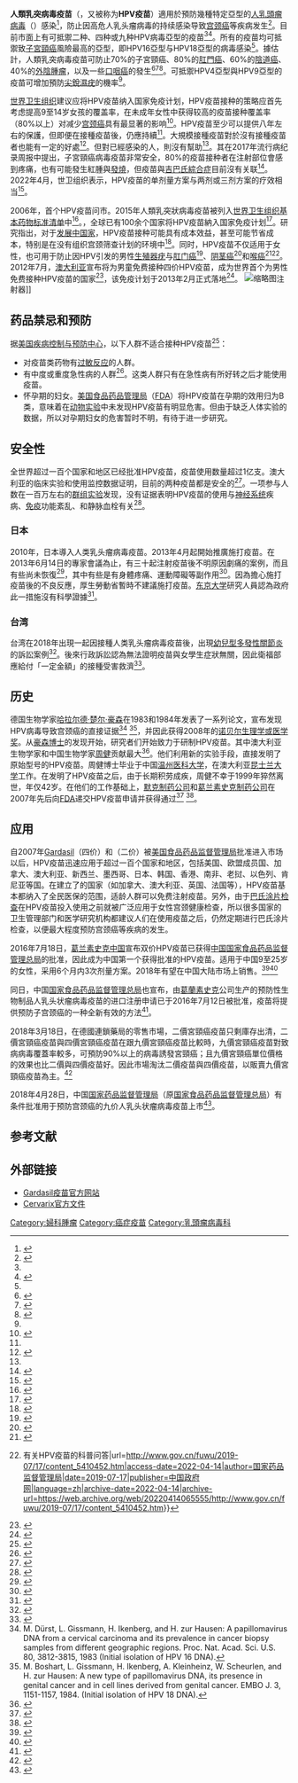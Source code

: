 {{refimprove|time=2018-01-20T00:50:13+00:00}}
{{NoteTA
|1=zh-cn:乳头瘤病毒;zh-hk:乳頭瘤病毒;zh-tw:乳突病毒;zh-sg:乳头瘤病毒;
}}
{{medical}}
'''人類乳突病毒疫苗'''（{{lang-en|HPV vaccine}}，又被称为'''HPV疫苗'''）適用於預防幾種特定亞型的[[人類乳突病毒|人乳頭瘤病毒]]（{{Lang|en|HPV}}）感染<ref name=WHO2014>{{cite journal|title=Human papillomavirus vaccines: WHO position paper, October 2014.|journal=Weekly epidemiological record|date=2014-10-24|volume=43|issue=89|page=465-492|pmid=25346960|url=http://www.who.int/wer/2014/wer8943.pdf|author=|access-date=2016-08-05|archive-url=https://web.archive.org/web/20151019062101/http://www.who.int/wer/2014/wer8943.pdf|archive-date=2015-10-19|dead-url=no}}</ref>，防止因高危人乳头瘤病毒的持续感染导致[[子宮頸癌|宫颈癌]]等疾病发生<ref>{{Cite journal|title=HPV疫苗在中国的应用现状|author=张师前、王凯、张远丽|url=https://kns.cnki.net/kcms/detail/detail.aspx?FileName=ZGSF201910006&DbName=CJFQ2019|journal=中国实用妇科与产科杂志|year=2019|access-date=2022-04-14|archive-date=2022-04-14|archive-url=https://web.archive.org/web/20220414065654/https://kns.cnki.net/kcms/detail/detail.aspx?FileName=ZGSF201910006&DbName=CJFQ2019}}</ref>。目前市面上有可抵禦二种、四种或九种HPV病毒亞型的疫苗<ref name=WHO2014/><ref>{{cite journal|last1=Kash|first1=N|last2=Lee|first2=MA|last3=Kollipara|first3=R|last4=Downing|first4=C|last5=Guidry|first5=J|last6=Tyring|first6=SK|title=Safety and Efficacy Data on Vaccines and Immunization to Human Papillomavirus.|journal=Journal of clinical medicine|date=2015-04-03|volume=4|issue=4|pages=614-33|pmid=26239350}}</ref>。所有的疫苗均可抵禦致[[子宮頸癌|子宮頸癌]]風險最高的亞型，即HPV16亞型与HPV18亞型的病毒感染<ref name="WHO2014" />。據估計，人類乳突病毒疫苗可防止70%的子宮頸癌、80%的[[肛門癌|肛門癌]]、60%的[[阴道癌|陰道癌]]、40%的[[外阴肿瘤|外陰腫瘤]]，以及一些[[口咽癌|口咽癌]]的發生<ref>{{cite journal|last1=De Vuyst|first1=H|last2=Clifford|first2=GM|last3=Nascimento|first3=MC|last4=Madeleine|first4=MM|last5=Franceschi|first5=S|title=Prevalence and type distribution of human papillomavirus in carcinoma and intraepithelial neoplasia of the vulva, vagina and anus: a meta-analysis.|journal=International journal of cancer. Journal international du cancer|date=2009-04-01|volume=124|issue=7|pages=1626-36|pmid=19115209}}</ref><ref>{{cite journal|last1=Takes|first1=RP|last2=Wierzbicka|first2=M|last3=D'Souza|first3=G|last4=Jackowska|first4=J|last5=Silver|first5=CE|last6=Rodrigo|first6=JP|last7=Dikkers|first7=FG|last8=Olsen|first8=KD|last9=Rinaldo|first9=A|last10=Brakenhoff|first10=RH|last11=Ferlito|first11=A|title=HPV vaccination to prevent oropharyngeal carcinoma: What can be learned from anogenital vaccination programs?|journal=Oral oncology|date=December 2015|volume=51|issue=12|pages=1057-60|pmid=26520047}}</ref><ref>{{cite journal|last1=Thaxton|first1=L|last2=Waxman|first2=AG|title=Cervical cancer prevention: immunization and screening 2015.|journal=The Medical clinics of North America|date=May 2015|volume=99|issue=3|pages=469-77|pmid=25841595}}</ref>。可抵禦HPV4亞型與HPV9亞型的疫苗可增加預防[[尖锐湿疣|尖銳濕疣]]的機率<ref name=WHO2014/>。

[[世界卫生组织|世界卫生组织]]建议应将HPV疫苗纳入国家免疫计划，HPV疫苗接种的策略应首先考虑提高9至14岁女孩的覆盖率，在未成年女性中获得较高的疫苗接种覆盖率（80%以上）对减少[[子宮頸癌|宫颈癌]]具有最显著的影响<ref>{{Cite web|title=世卫组织：HPV疫苗是预防宫颈癌最有效的工具|url=https://baijiahao.baidu.com/s?id=1637622554375657580|access-date=2022-04-14|author=世界卫生组织|date=2019-06-29|publisher=世界卫生组织官方百家号|language=zh}}</ref>。HPV疫苗至少可以提供八年左右的保護，但即便在接種疫苗後，{{le|子宮頸篩檢|Cervical screening}}仍應持續<ref name=WHO2014/>。大規模接種疫苗對於沒有接種疫苗者也能有一定的好處<ref>{{cite journal|last1=Saville|first1=AM|title=Cervical cancer prevention in Australia: Planning for the future.|journal=Cancer cytopathology|date=2015-11-30|pmid=26619381}}</ref>。但對已經感染的人，則沒有幫助<ref name=WHO2014/>。其在2017年流行病纪录周报中提出，子宮頸癌病毒疫苗非常安全，80%的疫苗接种者在注射部位會感到疼痛，也有可能發生紅腫與[[發燒|發燒]]，但疫苗與[[吉巴氏綜合症|吉巴氏綜合症]]目前沒有关联<ref name="WHO2017">{{cite journal|title=The Immunological Basis for Immunization Series. Module 19: Human papillomavirus infection|url=http://apps.who.int/iris/bitstream/10665/44604/1/9789241501590_eng.pdf|date=May 2011|journal=WHO the Immunological Basis for Immunization Series|archiveurl=https://web.archive.org/web/20170908182642/http://apps.who.int/iris/bitstream/10665/44604/1/9789241501590_eng.pdf|archivedate=2017-09-08|deadurl=no|last1=World Health Organization|access-date=2018-01-20}}</ref>。2022年4月，世卫组织{{Tsl|en|Strategic_Advisory_Group_of_Experts|免疫战略专家组}}表示，HPV疫苗的单剂量方案与两剂或三剂方案的疗效相当<ref>{{Cite web|title=One-dose Human Papillomavirus (HPV) vaccine offers solid protection against cervical cancer|url=https://www.who.int/news/item/11-04-2022-one-dose-human-papillomavirus-(hpv)-vaccine-offers-solid-protection-against-cervical-cancer|access-date=2022-04-14|date=2022-04-11|publisher=世界卫生组织|language=en|archive-date=2022-05-16|archive-url=https://web.archive.org/web/20220516014759/https://www.who.int/news/item/11-04-2022-one-dose-human-papillomavirus-(hpv)-vaccine-offers-solid-protection-against-cervical-cancer}}</ref>。

2006年，首个HPV疫苗问市。2015年人類乳突狀病毒疫苗被列入[[世界卫生组织基本药物标准清单|世界卫生组织基本药物标准清单]]中<ref>{{cite web|title=19th WHO Model List of Essential Medicines (April 2015)|url=http://www.who.int/medicines/publications/essentialmedicines/EML2015_8-May-15.pdf|accessdate=2015-05-10|date=April 2015|publisher=WHO|archive-url=https://web.archive.org/web/20150513043105/http://www.who.int/medicines/publications/essentialmedicines/EML2015_8-May-15.pdf|archive-date=2015-05-13|dead-url=no}}</ref>。{{截至|2021}}，全球已有100余个国家将HPV疫苗納入国家免疫计划<ref>{{Cite web|title=110 年度人類乳突病毒(HPV)疫苗接種服務工作手冊|url=https://www.hpa.gov.tw/Pages/ashx/File.ashx?FilePath=~/File/Attach/13550/File_15688.pdf|access-date=2022-04-14|author=衛生福利部國民健康署|date=2021|publisher=衛生福利部國民健康署|language=zh}}</ref>。研究指出，对于[[发展中国家|发展中国家]]，HPV疫苗接种可能具有成本效益，甚至可能节省成本，特别是在没有组织宫颈筛查计划的环境中<ref>{{cite journal|title=Cost-effectiveness of human papillomavirus vaccination in low and middle income countries: a systematic review|author=Michaela Fesenfeld、Raymond Hutubessy、Mark Jit|url=https://www.sciencedirect.com/science/article/pii/S0264410X13008529|date=2013-08-20|journal=Vaccine|issue=37|doi=10.1016/j.vaccine.2013.06.060|year=2013|volume=31|pages=3786-804|pmid=23830973|access-date=2022-04-14|archive-date=2022-04-25|archive-url=https://web.archive.org/web/20220425182228/https://www.sciencedirect.com/science/article/pii/S0264410X13008529}}</ref>。同时，HPV疫苗不仅适用于女性，也可用于防止因HPV引发的男性[[尖锐湿疣|生殖器疣]]与[[肛門癌|肛门癌]]<ref name=":0">{{Cite journal|title=Australia launches national scheme to vaccinate boys against HPV|author=David Brill|url=https://www.bmj.com/content/346/bmj.f924|journal=BMJ|doi=10.1136/bmj.f924|year=2013|access-date=2022-04-14|archive-date=2022-04-14|archive-url=https://web.archive.org/web/20220414065552/https://www.bmj.com/content/346/bmj.f924}}</ref>、[[陰莖癌|阴茎癌]]<ref name=":0">{{Cite journal|title=Australia launches national scheme to vaccinate boys against HPV|author=David Brill|url=https://www.bmj.com/content/346/bmj.f924|journal=BMJ|doi=10.1136/bmj.f924|year=2013}}</ref>和[[喉癌|喉癌]]<ref name=":0">{{Cite journal|title=Australia launches national scheme to vaccinate boys against HPV|author=David Brill|url=https://www.bmj.com/content/346/bmj.f924|journal=BMJ|doi=10.1136/bmj.f924|year=2013}}</ref><ref>{{Cite web|title=知识 {{!}} 有关HPV疫苗的科普问答|url=http://www.gov.cn/fuwu/2019-07/17/content_5410452.htm|access-date=2022-04-14|author=国家药品监督管理局|date=2019-07-17|publisher=中国政府网|language=zh|archive-date=2022-04-14|archive-url=https://web.archive.org/web/20220414065555/http://www.gov.cn/fuwu/2019-07/17/content_5410452.htm}}</ref>。2012年7月，[[澳大利亚|澳大利亚]]宣布将为男童免费接种四价HPV疫苗，成为世界首个为男性免费接种HPV疫苗的国家<ref name=":0">{{Cite journal|title=Australia launches national scheme to vaccinate boys against HPV|author=David Brill|url=https://www.bmj.com/content/346/bmj.f924|journal=BMJ|doi=10.1136/bmj.f924|year=2013}}</ref>，该免疫计划于2013年2月正式落地<ref>{{Cite web|title=澳大利亚将为男学童免费注射人乳头状瘤病毒疫苗|url=https://www.chinanews.com.cn/gj/2013/02-16/4565321.shtml|access-date=2022-04-14|author=新华网|date=2013-02-16|publisher=中国新闻网|language=zh|archive-date=2022-04-14|archive-url=https://web.archive.org/web/20220414065550/https://www.chinanews.com.cn/gj/2013/02-16/4565321.shtml}}</ref>。
[[File:HPV-vaccine-_Gardasil-9.jpg|缩略图]]注射器]]

==药品禁忌和预防==
据[[美国疾病控制与预防中心|美国疾病控制与预防中心]]，以下人群不适合接种HPV疫苗<ref>{{Cite web|title=Human Papillomavirus (HPV) Vaccination: What Everyone Should Know|url=https://www.cdc.gov/vaccines/vpd/hpv/public/index.html#not|access-date=2022-04-14|date=2021-11-16|publisher=美国疾病控制与预防中心|language=en-us|archive-date=2022-05-13|archive-url=https://web.archive.org/web/20220513094542/https://www.cdc.gov/vaccines/vpd/hpv/public/index.html#not}}</ref>：
*对疫苗类药物有[[超敏反應|过敏反应]]的人群。
*有中度或重度急性病的人群<ref name="recommendations">{{cite web|url=http://pcph.pocahontascoia.us/pdfdocs/HPV_Vaccine.pdf|title=Human Papillomavirus (HPV) Vaccine Recommendations|publisher=FDA|deadurl=yes|archiveurl=https://web.archive.org/web/20140307081232/http://pcph.pocahontascoia.us/pdfdocs/HPV_Vaccine.pdf|archivedate=2014-03-07|accessdate=2014-03-07}}</ref>。这类人群只有在急性病有所好转之后才能使用疫苗。
*怀孕期的妇女。[[美国食品药品管理局|美国食品药品管理局]]（[[FDA|FDA]]）将HPV疫苗在孕期的效用归为B类，意味着在[[動物試驗|动物实验]]中未发现HPV疫苗有明显危害。但由于缺乏人体实验的数据，所以对孕期妇女的危害暂时不明，有待于进一步研究。

==安全性==
全世界超过一百个国家和地区已经批准HPV疫苗，疫苗使用数量超过1亿支。澳大利亚{{Tsl|en|National_Centre_for_Immunisation_Research_and_Surveillance|国家免疫研究和监测中心}}的临床实验和使用监控数据证明，目前的两种疫苗都是安全的<ref>{{cite web |url=http://www.ncirs.edu.au/immunisation/fact-sheets/hpv-human-papillomavirus-fact-sheet.pdf |format=PDF |title=Human papillomavirus (HPV) vaccines for Australians |date=March 2013 |publisher=National Centre for Immunisation Research and Surveillance Factsheet |deadurl=yes |archiveurl=https://web.archive.org/web/20130420211055/http://ncirs.edu.au/immunisation/fact-sheets/hpv-human-papillomavirus-fact-sheet.pdf |archivedate=2013-04-20 |accessdate=2014-03-07 }}</ref>。一项参与人数在一百万左右的[[队列研究|群组实验]]发现，没有证据表明HPV疫苗的使用与[[神经系统|神经系统]]疾病、[[免疫系统|免疫]]功能紊乱、和静脉血栓有关<ref>{{cite journal|title=Autoimmune, neurological, and venous thromboembolic adverse events after immunisation of adolescent girls with quadrivalent human papillomavirus vaccine in Denmark and Sweden: cohort study|journal=BMJ|date=2013-10-09|doi=10.1136/bmj.f5906|url=https://www.bmj.com/content/347/bmj.f5906|language=en|volume=347|pages=f5906|issn=1756-1833|accessdate=2018-04-02|author=Lisen Arnheim-Dahlström, Björn Pasternak, Henrik Svanström, Pär Sparén, Anders Hviid|archive-url=https://web.archive.org/web/20180322090652/http://www.bmj.com/content/347/bmj.f5906|archive-date=2018-03-22|dead-url=no}}</ref>。

===日本===
2010年，日本導入人类乳头瘤病毒疫苗。2013年4月起開始推廣施打疫苗。在2013年6月14日的專家會議為止，有三十起注射疫苗後不明原因劇痛的案例，而且有些尚未恢復<ref>{{Cite web |url=http://news.tv-asahi.co.jp/news_society/articles/000007203.html |title=子宮頸がんワクチン接種呼びかけ中止へ　厚労省 |access-date=2019-03-15 |archive-url=https://web.archive.org/web/20180120235909/http://news.tv-asahi.co.jp/news_society/articles/000007203.html |archive-date=2018-01-20 |dead-url=no }}</ref>，其中有些是有身體疼痛、運動障礙等副作用<ref>{{cite news|url=http://www.peoplenews.tw/news/66c85436-8d0d-48ff-90b0-ffbad379d459|title=首例！ 疑子宮頸癌疫苗副作用  63名日本女性集體提告|language=中文|publisher=民報|date=2016-07-28|accessdate=2016-10-29|archive-url=https://web.archive.org/web/20161028021017/http://www.peoplenews.tw/news/66c85436-8d0d-48ff-90b0-ffbad379d459|archive-date=2016-10-28|dead-url=no}}</ref>。因為擔心施打疫苗後的不良反應，厚生勞動省暫時不建議施打疫苗。[[东京大学|东京大学]]研究人員認為政府此一措施沒有科學證據<ref>{{Cite journal | last1 = Gilmour | first1 = S. | last2 = Kanda | first2 = M. | last3 = Kusumi | first3 = E. | last4 = Tanimoto | first4 = T. | last5 = Kami | first5 = M. | last6 = Shibuya | first6 = K. | doi = 10.1016/S0140-6736(13)61831-0 | title = HPV vaccination programme in Japan | journal = The Lancet | volume = 382 | issue = 9894 | pages = 768 | year = 2013 | pmid =  23993189| pmc = }}</ref>。

===台湾===
{{更新|time=2019-11-05T06:19:42+00:00}}
台湾在2018年出現一起因接種人类乳头瘤病毒疫苗後，出現[[幼兒型多發性關節炎|幼兒型多發性關節炎]]的訴訟案例<ref>{{Cite web|url=https://www.twreporter.org/a/hpv-vaccine-adverse-effects|title=台灣首宗訴訟案揭黑布：HPV疫苗全面公費接種的陰影|web=報導者|date=2018-05-10|author=蔣宜婷|accress-date=2019-11-25|accessdate=2019-11-25|archive-date=2020-12-23|archive-url=https://web.archive.org/web/20201223174021/https://www.twreporter.org/a/hpv-vaccine-adverse-effects|dead-url=no}}</ref>。後來行政訴訟認為無法證明疫苗與女學生症狀無關，因此衛福部應給付「一定金額」的接種受害救濟<ref>{{Cite news |url=https://tw.news.appledaily.com/life/realtime/20190514/1566262/ |title=首宗「痛痛女孩」案告贏衛福部　衛福部拍板將上訴 |date=2019-05-14 |work=蘋果日報 |accessdate=2019-11-25 |language=中文}}</ref>。

==历史==
德国生物学家[[哈拉尔德·楚尔·豪森|哈拉尔德·楚尔·豪森]]在1983和1984年发表了一系列论文，宣布发现HPV病毒导致宫颈癌的直接证据<ref>M. Dürst, L. Gissmann, H. Ikenberg, and H. zur Hausen: A papillomavirus 
DNA from a cervical carcinoma and its prevalence in cancer biopsy samples from different geographic regions. Proc. Nat. Acad. Sci. U.S. 80, 3812-3815, 1983 (Initial isolation of HPV 16 DNA). </ref> <ref>M. Boshart, L. Gissmann, H. Ikenberg, A. Kleinheinz, W. Scheurlen, and H. zur Hausen: A new type of papillomavirus DNA, its presence in genital cancer and in cell lines derived from genital cancer. EMBO J. 3, 1151-1157, 1984. (Initial isolation of HPV 18 DNA).</ref>，并因此获得2008年的[[诺贝尔生理学或医学奖|诺贝尔生理学或医学奖]]。从[[哈拉尔德·楚尔·豪森|豪森博士]]的发现开始，研究者们开始致力于研制HPV疫苗。其中澳大利亚生物学家{{tsl|en|Ian Frazer|伊恩·弗雷泽}}和中国生物学家[[周健_(医学家)|周健]]贡献最大<ref>{{cite_web|url=http://news.sciencenet.cn/htmlnews/2008/10/212176.html|title=中国科学家与宫颈癌疫苗的发明 孙小依专访|publisher=科学时报|date=2008-10-20|access-date=2014-03-07|archive-url=https://web.archive.org/web/20160305013919/http://news.sciencenet.cn/htmlnews/2008/10/212176.html|archive-date=2016-03-05|dead-url=no}}</ref>。他们利用新的实验手段，直接发明了原始型号的HPV疫苗。周健博士毕业于中国[[河南医科大学|温州医科大学]]，在澳大利亚[[昆士兰大学|昆士兰大学]]工作。在发明了HPV疫苗之后，由于长期积劳成疾，周健不幸于1999年猝然离世，年仅42岁。在他们的工作基础上，[[默克藥廠|默克制药公司]]和[[葛蘭素史克|葛兰素史克制药公司]]在2007年先后向[[美国食品药品监督管理局|FDA]]递交HPV疫苗申请并获得通过<ref>{{Cite web |url=http://www.merck.com/newsroom/press_releases/financial/2007_0723.html |title=Merck Reports Double-Digit Earnings-Per-Share Growth for Second Quarter 2007 |accessdate=2014-03-07 |archive-date=2007-10-12 |archive-url=https://web.archive.org/web/20071012173613/http://www.merck.com/newsroom/press_releases/financial/2007_0723.html |dead-url=no }}</ref> <ref>{{cite news |url = http://www.reuters.com/article/governmentFilingsNews/idUSL2446805720070924 |title = Glaxo prepares to launch Cervarix after EU okay |accessdate = 2008-07-18 |date = 2007-09-24 |work = Reuters |archive-url = https://web.archive.org/web/20081025083933/http://www.reuters.com/article/governmentFilingsNews/idUSL2446805720070924 |archive-date = 2008-10-25 |dead-url = no }}</ref>。

== 应用 ==
自2007年[[加衛苗|Gardasil]]（四价）和{{Tsl|en|Cervarix}}（二价）被[[美国食品药品监督管理局|美国食品药品监督管理局]]批准进入市场以后，HPV疫苗迅速应用于超过一百个国家和地区，包括美国、欧盟成员国、加拿大、澳大利亚、新西兰、墨西哥、日本、韩国、香港、南非、老挝、以色列、肯尼亚等国。在建立了{{tsl|en|National health insurance|全民医保}}的国家（如加拿大、澳大利亚、英国、法国等），HPV疫苗基本都纳入了全民医保的范围，适龄人群可以免费注射疫苗。另外，由于[[巴氏涂片检查|巴氏涂片检查]]在HPV疫苗投入使用之前就被广泛应用于女性宫颈健康检查，所以很多国家的卫生管理部门和医学研究机构都建议人们在使用疫苗之后，仍然定期进行巴氏涂片检查，以便最大程度预防宫颈癌等疾病的发生。

2016年7月18日，[[葛蘭素史克|葛兰素史克中国]]宣布{{Tsl|en|Cervarix}}双价HPV疫苗已获得[[国家食品药品监督管理总局|中国国家食品药品监督管理总局]]的批准，因此成为中国第一个获得批准的HPV疫苗。{{Tsl|en|Cervarix}}适用于中国9至25岁的女性，采用6个月内3次剂量方案。2018年有望在中国大陆市场上销售。<ref>{{Cite web |url=http://www.gsk-china.com/zh-cn/media/press-releases/2016/gsk-announces-cervarix-approved-in-china-to-help-protect-women-from-cervical-cancer/ |title=GSK announces Cervarix approved in China to help protect women from cervical cancer |access-date=2016-07-22 |archive-url=https://web.archive.org/web/20160822091644/http://www.gsk-china.com/zh-cn/media/press-releases/2016/gsk-announces-cervarix-approved-in-china-to-help-protect-women-from-cervical-cancer/ |archive-date=2016-08-22 |dead-url=no }}</ref><ref>{{cite web|title=8天火速过审，劳动节前国家宣布：16到26岁的女性有福了！|url=http://www.sohu.com/a/229979620_115362|website=搜狐新闻|access-date=2019-03-15|archive-url=https://web.archive.org/web/20180625161244/http://www.sohu.com/a/229979620_115362|archive-date=2018-06-25|dead-url=no}}</ref>

同日，中国[[国家食品药品监督管理总局|国家食品药品监督管理总局]]也宣布，由[[葛蘭素史克|葛蘭素史克]]公司生产的预防性生物制品人乳头状瘤病毒疫苗的进口注册申请已于2016年7月12日被批准，疫苗将提供预防子宫颈癌的一种全新有效的方法<ref>{{Cite web |url=http://www.cfda.gov.cn/WS01/CL0051/159362.html |title=CFDA approved Human Papillomavirus Absorbed Vaccine with the market authorization |access-date=2016-07-22 |archive-url=https://web.archive.org/web/20160815223014/http://www.cfda.gov.cn/WS01/CL0051/159362.html |archive-date=2016-08-15 |dead-url=yes }}</ref>。

2018年3月18日，在德國連鎖藥局的零售市場，二價宮頸癌疫苗只剩庫存出清，二價宮頸癌疫苗與四價宮頸癌疫苗在跟九價宮頸癌疫苗比較時，九價宮頸癌疫苗對致病病毒覆蓋率較多，可預防90%以上的病毒誘發宮頸癌；且九價宮頸癌單位價格的效果也比二價與四價疫苗好。因此市場淘汰二價疫苗與四價疫苗，以販賣九價宮頸癌疫苗為主。<ref name = "德国专家如何看待宫颈癌疫苗？_2018">{{cite web | title = 德国专家如何看待宫颈癌疫苗？ | url = https://www.dw.com/zh/%E5%BE%B7%E5%9B%BD%E4%B8%93%E5%AE%B6%E5%A6%82%E4%BD%95%E7%9C%8B%E5%BE%85%E5%AE%AB%E9%A2%88%E7%99%8C%E7%96%AB%E8%8B%97/a-43010544?&zhongwen=trad | publisher = Deutsche Welle | author = 叶心 (实习记者) | language = zh-tw | date = 2018-03-18 | access-date = 2019-03-15 | archive-url = https://web.archive.org/web/20180724123617/https://www.dw.com/zh/%E5%BE%B7%E5%9B%BD%E4%B8%93%E5%AE%B6%E5%A6%82%E4%BD%95%E7%9C%8B%E5%BE%85%E5%AE%AB%E9%A2%88%E7%99%8C%E7%96%AB%E8%8B%97/a-43010544?&zhongwen=trad | archive-date = 2018-07-24 | dead-url = no }}</ref>

2018年4月28日，中国[[国家药品监督管理局|国家药品监督管理局]]（原[[国家食品药品监督管理总局|国家食品药品监督管理总局]]）有条件批准用于预防宫颈癌的九价人乳头状瘤病毒疫苗上市<ref>{{Cite web|url=http://cnda.cfda.gov.cn/WS04/CL2056/227881.html|title=九价人乳头状瘤病毒疫苗有条件批准上市|accessdate=2018-05-03|last=wanglx1|work=cnda.cfda.gov.cn|archive-url=https://web.archive.org/web/20180504010820/http://cnda.cfda.gov.cn/WS04/CL2056/227881.html|archive-date=2018-05-04|dead-url=yes}}</ref>。

== 参考文献 ==
{{Reflist|30em}}

==外部链接==
*[http://www.gardasil.com/ Gardasil疫苗官方网站] {{Wayback|url=http://www.gardasil.com/ |date=20160830194041 }}
*[http://us.gsk.com/products/assets/us_cervarix.pdf Cervarix官方文件] {{Wayback|url=http://us.gsk.com/products/assets/us_cervarix.pdf |date=20140319124333 }}

{{Human papillomavirus}}

[[Category:婦科腫瘤|Category:婦科腫瘤]]
[[Category:癌症疫苗|Category:癌症疫苗]]
[[Category:乳頭瘤病毒科|Category:乳頭瘤病毒科]]